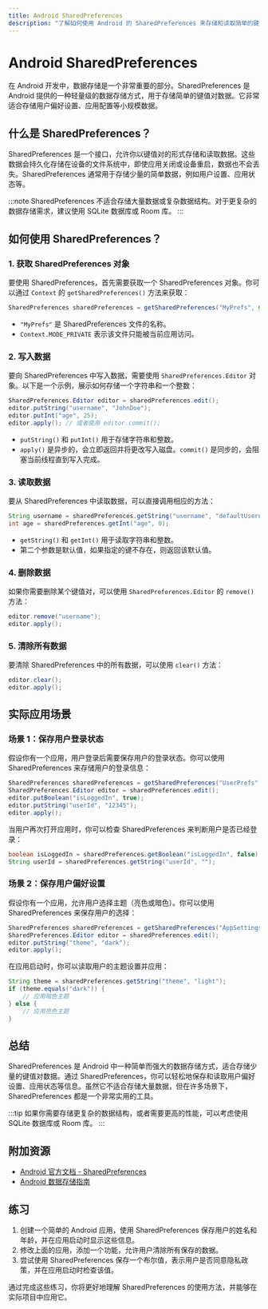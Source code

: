 ```yaml
---
title: Android SharedPreferences
description: "了解如何使用 Android 的 SharedPreferences 来存储和读取简单的键值对数据。本指南适合初学者，包含代码示例和实际应用场景。"
---
```


# Android SharedPreferences

在 Android 开发中，数据存储是一个非常重要的部分。SharedPreferences 是 Android 提供的一种轻量级的数据存储方式，用于存储简单的键值对数据。它非常适合存储用户偏好设置、应用配置等小规模数据。

## 什么是 SharedPreferences？

SharedPreferences 是一个接口，允许你以键值对的形式存储和读取数据。这些数据会持久化存储在设备的文件系统中，即使应用关闭或设备重启，数据也不会丢失。SharedPreferences 通常用于存储少量的简单数据，例如用户设置、应用状态等。

:::note
SharedPreferences 不适合存储大量数据或复杂数据结构。对于更复杂的数据存储需求，建议使用 SQLite 数据库或 Room 库。
:::

## 如何使用 SharedPreferences？

### 1. 获取 SharedPreferences 对象

要使用 SharedPreferences，首先需要获取一个 SharedPreferences 对象。你可以通过 `Context` 的 `getSharedPreferences()` 方法来获取：

```java
SharedPreferences sharedPreferences = getSharedPreferences("MyPrefs", Context.MODE_PRIVATE);
```

- `"MyPrefs"` 是 SharedPreferences 文件的名称。
- `Context.MODE_PRIVATE` 表示该文件只能被当前应用访问。

### 2. 写入数据

要向 SharedPreferences 中写入数据，需要使用 `SharedPreferences.Editor` 对象。以下是一个示例，展示如何存储一个字符串和一个整数：

```java
SharedPreferences.Editor editor = sharedPreferences.edit();
editor.putString("username", "JohnDoe");
editor.putInt("age", 25);
editor.apply(); // 或者使用 editor.commit();
```

- `putString()` 和 `putInt()` 用于存储字符串和整数。
- `apply()` 是异步的，会立即返回并将更改写入磁盘。`commit()` 是同步的，会阻塞当前线程直到写入完成。

### 3. 读取数据

要从 SharedPreferences 中读取数据，可以直接调用相应的方法：

```java
String username = sharedPreferences.getString("username", "defaultUsername");
int age = sharedPreferences.getInt("age", 0);
```

- `getString()` 和 `getInt()` 用于读取字符串和整数。
- 第二个参数是默认值，如果指定的键不存在，则返回该默认值。

### 4. 删除数据

如果你需要删除某个键值对，可以使用 `SharedPreferences.Editor` 的 `remove()` 方法：

```java
editor.remove("username");
editor.apply();
```

### 5. 清除所有数据

要清除 SharedPreferences 中的所有数据，可以使用 `clear()` 方法：

```java
editor.clear();
editor.apply();
```

## 实际应用场景

### 场景 1：保存用户登录状态

假设你有一个应用，用户登录后需要保存用户的登录状态。你可以使用 SharedPreferences 来存储用户的登录信息：

```java
SharedPreferences sharedPreferences = getSharedPreferences("UserPrefs", Context.MODE_PRIVATE);
SharedPreferences.Editor editor = sharedPreferences.edit();
editor.putBoolean("isLoggedIn", true);
editor.putString("userId", "12345");
editor.apply();
```

当用户再次打开应用时，你可以检查 SharedPreferences 来判断用户是否已经登录：

```java
boolean isLoggedIn = sharedPreferences.getBoolean("isLoggedIn", false);
String userId = sharedPreferences.getString("userId", "");
```

### 场景 2：保存用户偏好设置

假设你有一个应用，允许用户选择主题（亮色或暗色）。你可以使用 SharedPreferences 来保存用户的选择：

```java
SharedPreferences sharedPreferences = getSharedPreferences("AppSettings", Context.MODE_PRIVATE);
SharedPreferences.Editor editor = sharedPreferences.edit();
editor.putString("theme", "dark");
editor.apply();
```

在应用启动时，你可以读取用户的主题设置并应用：

```java
String theme = sharedPreferences.getString("theme", "light");
if (theme.equals("dark")) {
    // 应用暗色主题
} else {
    // 应用亮色主题
}
```

## 总结

SharedPreferences 是 Android 中一种简单而强大的数据存储方式，适合存储少量的键值对数据。通过 SharedPreferences，你可以轻松地保存和读取用户偏好设置、应用状态等信息。虽然它不适合存储大量数据，但在许多场景下，SharedPreferences 都是一个非常实用的工具。

:::tip
如果你需要存储更复杂的数据结构，或者需要更高的性能，可以考虑使用 SQLite 数据库或 Room 库。
:::

## 附加资源

- [Android 官方文档 - SharedPreferences](https://developer.android.com/reference/android/content/SharedPreferences)
- [Android 数据存储指南](https://developer.android.com/guide/topics/data/data-storage)

## 练习

1. 创建一个简单的 Android 应用，使用 SharedPreferences 保存用户的姓名和年龄，并在应用启动时显示这些信息。
2. 修改上面的应用，添加一个功能，允许用户清除所有保存的数据。
3. 尝试使用 SharedPreferences 保存一个布尔值，表示用户是否同意隐私政策，并在应用启动时检查该值。

通过完成这些练习，你将更好地理解 SharedPreferences 的使用方法，并能够在实际项目中应用它。